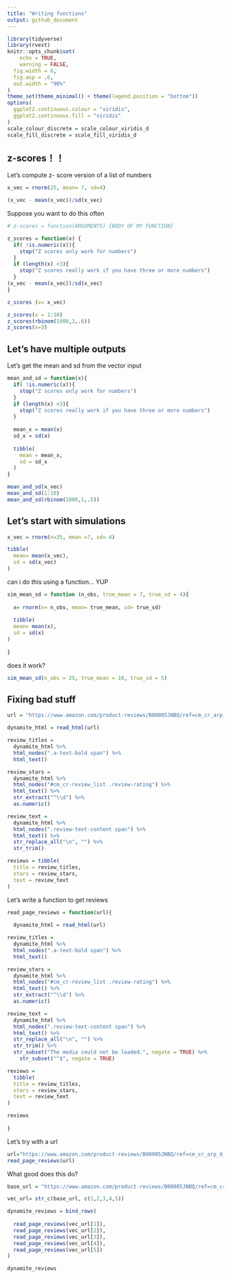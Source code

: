 ```yaml
---
title: "Writing functions"
output: github_document
---
```


```r
library(tidyverse)
library(rvest)
knitr::opts_chunk$set(
	echo = TRUE,
	warning = FALSE,
  fig.width = 6,
  fig.asp = .6,
  out.width = "90%"
)
theme_set(theme_minimal() + theme(legend.position = "bottom"))
options(
  ggplot2.continuous.colour = "viridis",
  ggplot2.continuous.fill = "viridis"
)
scale_colour_discrete = scale_colour_viridis_d
scale_fill_discrete = scale_fill_viridis_d
```


## z-scores！！

Let's compute z- score version of a list of numbers

```r
x_vec = rnorm(25, mean= 7, sd=4)

(x_vec - mean(x_vec))/sd(x_vec)
```

Suppose you want to do this often

```r
# z-scores = function(ARGUMENTS) {BODY OF MY FUNCTION}

z_scores = function(x) {
  if( !is.numeric(x)){
    stop("Z scores only work for numbers")
  }
  if (length(x) <3){
    stop("Z scores really work if you have three or more numbers")
  }
(x_vec - mean(x_vec))/sd(x_vec)
}
```


```r
z_scores (x= x_vec)
```


```r
z_scores(x = 1:10)
z_scores(rbinom(1000,1,.6))
z_scores(x=3)
```


## Let's have multiple outputs

Let's get the mean and sd from the vector input

```r
mean_and_sd = function(x){
  if( !is.numeric(x)){
    stop("Z scores only work for numbers")
  }
  if (length(x) <3){
    stop("Z scores really work if you have three or more numbers")
  }
  
  mean_x = mean(x)
  sd_x = sd(x)
  
  tibble(
    mean = mean_x,
    sd = sd_x
  )
}

mean_and_sd(x_vec)
mean_and_sd(1:10)
mean_and_sd(rbinom(1000,1,.5))
```
## Let's start with simulations

```r
x_vec = rnorm(n=35, mean =7, sd= 4)

tibble(
  mean= mean(x_vec),
  sd = sd(x_vec)
)
```

can i do this using a function... YUP

```r
sim_mean_sd = function (n_obs, true_mean = 7, true_sd = 4){
  
  x= rnorm(n= n_obs, mean= true_mean, sd= true_sd)
  
  tibble(
  mean= mean(x),
  sd = sd(x)
)
  
}
```

does it work?

```r
sim_mean_sd(n_obs = 25, true_mean = 10, true_sd = 5)
```
## Fixing bad stuff

```r
url = "https://www.amazon.com/product-reviews/B00005JNBQ/ref=cm_cr_arp_d_viewopt_rvwer?ie=UTF8&reviewerType=avp_only_reviews&sortBy=recent&pageNumber=1"

dynamite_html = read_html(url)

review_titles = 
  dynamite_html %>%
  html_nodes(".a-text-bold span") %>%
  html_text()

review_stars = 
  dynamite_html %>%
  html_nodes("#cm_cr-review_list .review-rating") %>%
  html_text() %>%
  str_extract("^\\d") %>%
  as.numeric()

review_text = 
  dynamite_html %>%
  html_nodes(".review-text-content span") %>%
  html_text() %>% 
  str_replace_all("\n", "") %>% 
  str_trim()

reviews = tibble(
  title = review_titles,
  stars = review_stars,
  text = review_text
)
```

Let's write a function to get reviews

```r
read_page_reviews = function(url){
  
  dynamite_html = read_html(url)

review_titles = 
  dynamite_html %>%
  html_nodes(".a-text-bold span") %>%
  html_text()

review_stars = 
  dynamite_html %>%
  html_nodes("#cm_cr-review_list .review-rating") %>%
  html_text() %>%
  str_extract("^\\d") %>%
  as.numeric()

review_text = 
  dynamite_html %>%
  html_nodes(".review-text-content span") %>%
  html_text() %>% 
  str_replace_all("\n", "") %>% 
  str_trim() %>% 
  str_subset("The media could not be loaded.", negate = TRUE) %>% 
    str_subset("^$", negate = TRUE)

reviews = 
  tibble(
  title = review_titles,
  stars = review_stars,
  text = review_text
)

reviews
  
}
```

Let's try with a url

```r

url="https://www.amazon.com/product-reviews/B00005JNBQ/ref=cm_cr_arp_d_viewopt_rvwer?ie=UTF8&reviewerType=avp_only_reviews&sortBy=recent&pageNumber=1"
read_page_reviews(url)

```

What good does this do?

```r
base_url = "https://www.amazon.com/product-reviews/B00005JNBQ/ref=cm_cr_arp_d_viewopt_rvwer?ie=UTF8&reviewerType=avp_only_reviews&sortBy=recent&pageNumber="

vec_url= str_c(base_url, c(1,2,3,4,5))

dynamite_reviews = bind_rows(
  
  read_page_reviews(vec_url[1]),
  read_page_reviews(vec_url[2]),
  read_page_reviews(vec_url[3]),
  read_page_reviews(vec_url[4]),
  read_page_reviews(vec_url[5])
)

dynamite_reviews
```





